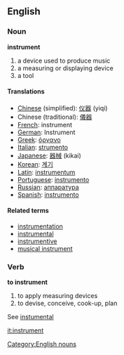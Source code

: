 ==English==
===Noun===
'''instrument'''
#a device used to produce music
#a measuring or displaying device
#a tool

====Translations====
*[[Chinese]] (simplified): [[仪器]] (yiqi)
*Chinese (traditional): [[儀器]]
*[[French]]: instrument
*[[German]]: Instrument
*[[Greek]]: [[όργανο]]
*[[Italian]]: [[strumento]]
*[[Japanese]]: [[器械]] (kikai)
*[[Korean]]: [[계기]]
*[[Latin]]: [[instrumentum]]
*[[Portuguese]]: [[instrumento]]
*[[Russian]]: [[аппаратура]]
*[[Spanish]]: [[instrumento]]

====Related terms====
*[[instrumentation]]
*[[instrumental]]
*[[instrumentive]]
*[[musical instrument]]

===Verb===
'''to instrument'''

#to apply measuring devices
#to devise, conceive, cook-up, plan

See [[instumental]]

[[Category:English nouns]]

[[it:instrument]]